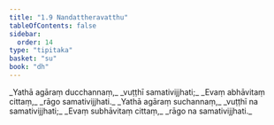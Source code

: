 ```yaml
---
title: "1.9 Nandattheravatthu"
tableOfContents: false
sidebar:
  order: 14
type: "tipitaka"
basket: "su"
book: "dh"
---
```



<DynamicBreadcrumb />

<Division number="13" book="dh" bookNo="18" page="14">

<Paragraph number="14" type="verses" book="dh">
_Yathā agāraṃ ducchannaṃ,_  
_vuṭṭhī samativijjhati;_  
_Evaṃ abhāvitaṃ cittaṃ,_  
_rāgo samativijjhati._  

</Paragraph>

</Division>
<Division number="14" book="dh" bookNo="18" page="15">

<Paragraph number="15" type="verses" book="dh">
_Yathā agāraṃ suchannaṃ,_  
_vuṭṭhī na samativijjhati;_  
_Evaṃ subhāvitaṃ cittaṃ,_  
_rāgo na samativijjhati._
</Paragraph>
</Division>